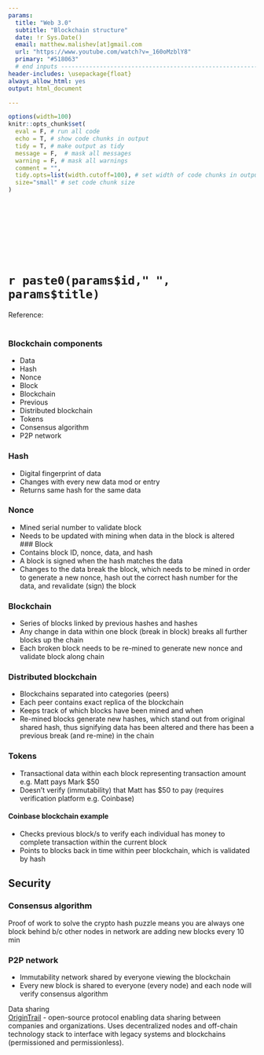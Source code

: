 ```yaml
---
params:
  title: "Web 3.0"                
  subtitle: "Blockchain structure"  
  date: !r Sys.Date()
  email: matthew.malishev[at]gmail.com
  url: "https://www.youtube.com/watch?v=_160oMzblY8"  
  primary: "#518063"  
  # end inputs ---------------------------------------------------------------
header-includes: \usepackage{float}
always_allow_html: yes
output: html_document

---
```


```r
options(width=100)
knitr::opts_chunk$set(
  eval = F, # run all code
  echo = T, # show code chunks in output 
  tidy = T, # make output as tidy
  message = F,  # mask all messages
  warning = F, # mask all warnings 
  comment = "",
  tidy.opts=list(width.cutoff=100), # set width of code chunks in output
  size="small" # set code chunk size
)
```

<!-- end yaml  -------------------------------------------------- -->

\  

\  

\  

\  


# `r paste0(params$id," ", params$title)`      
Reference: [](`r params$url`)      
\  

<!-- ____________________________________________________________________________ -->
<!-- start body -->  

### Blockchain components  
* Data  
* Hash     
* Nonce
* Block  
* Blockchain  
* Previous  
* Distributed blockchain  
* Tokens   
* Consensus algorithm  
* P2P network  

### Hash  
* Digital fingerprint of data    
* Changes with every new data mod or entry  
* Returns same hash for the same data        
  
### Nonce  
* Mined serial number to validate block  
* Needs to be updated with mining when data in the block is altered  
### Block  
* Contains block ID, nonce, data, and hash   
* A block is signed when the hash matches the data  
* Changes to the data break the block, which needs to be mined in order to generate a new nonce, hash out the correct hash number for the data, and revalidate (sign) the block      

### Blockchain   
* Series of blocks linked by previous hashes and hashes        
* Any change in data within one block (break in block) breaks all further blocks up the chain    
* Each broken block needs to be re-mined to generate new nonce and validate block along chain 

### Distributed blockchain    
* Blockchains separated into categories (peers)    
* Each peer contains exact replica of the blockchain    
* Keeps track of which blocks have been mined and when  
* Re-mined blocks generate new hashes, which stand out from original shared hash, thus signifying data has been altered and there has been a previous break (and re-mine) in the chain     

### Tokens  
* Transactional data within each block representing transaction amount e.g. Matt pays Mark $50     
* Doesn't verify (immutability) that Matt has $50 to pay (requires verification platform e.g. Coinbase)  

#### Coinbase blockchain example    
* Checks previous block/s to verify each individual has money to complete transaction within the current block   
* Points to blocks back in time within peer blockchain, which is validated by hash      

## Security  

### Consensus algorithm    
Proof of work to solve the crypto hash puzzle means you are always one block behind b/c other nodes in network are adding new blocks every 10 min

### P2P network  
* Immutability network shared by everyone viewing the blockchain  
* Every new block is shared to everyone (every node) and each node will verify consensus algorithm     

Data sharing      
[OriginTrail](https://origintrail.io/) - open-source protocol enabling data sharing between companies and organizations. Uses decentralized nodes and off-chain technology stack to interface with legacy systems and blockchains (permissioned and permissionless).      
